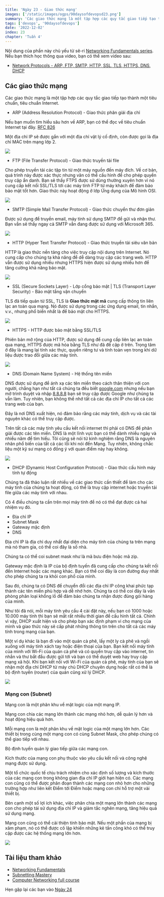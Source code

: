 ```yaml
---
title: 'Ngày 23 - Giao thức mạng'
images: ['/static/images/ogps/90daysofdevopsd23.png']
summary: 'Các giao thức mạng là một tập hợp các quy tắc giao tiếp tạo thành một tiêu chuẩn, tiêu chuẩn Internet.'
tags: ['devops', '90daysofdevops']
date: '2022-12-02'
index: 23
chapter: 'Tuần 4'
---
```


<TOCInline toc={props.toc} asDisclosure />

Nội dung của phần này chủ yếu từ sê-ri [Networking Fundamentals series](https://www.youtube.com/playlist?list=PLIFyRwBY_4bRLmKfP1KnZA6rZbRHtxmXi). Nếu bạn thích học thông qua video, bạn có thể xem video sau:

- [Network Protocols - ARP, FTP, SMTP, HTTP, SSL, TLS, HTTPS, DNS, DHCP](https://www.youtube.com/watch?v=E5bSumTAHZE&list=PLIFyRwBY_4bRLmKfP1KnZA6rZbRHtxmXi&index=12)

## Các giao thức mạng

Các giao thức mạng là một tập hợp các quy tắc giao tiếp tạo thành một tiêu chuẩn, tiêu chuẩn Internet.

- ARP (Address Resolution Protocol) - Giao thức phân giải địa chỉ

Nếu bạn muốn tìm hiểu sâu hơn về ARP, bạn có thể đọc về tiêu chuẩn Internet tại đây. [RFC 826](https://datatracker.ietf.org/doc/html/rfc826)

Một địa chỉ IP sẽ được gắn với một địa chỉ vật lý cố định, còn được gọi là địa chỉ MAC trên mạng lớp 2.

![](/static/images/assets/Day23_Networking1.png)

- FTP (File Transfer Protocol) - Giao thức truyền tải file

Cho phép truyền tải các tập tin từ một máy nguồn đến máy đích. Về cơ bản, quá trình này được xác thực nhưng vân có thể cấu hình để cho phép quyền truy cập ẩn danh. Bạn sẽ thấy FTPS được sử dùng thường xuyên hơn vì nó cung cấp kết nối SSL/TLS tới các máy tính FTP từ máy khách để đảm bảo bảo mật tốt hơn. Giao thức này hoạt động ở lớp Ứng dụng của Mô hình OSI.

![](/static/images/assets/Day23_Networking2.png)

- SMTP (Simple Mail Transfer Protocol) - Giao thức chuyển thư đơn giản

Được sử dụng để truyền email, máy tính sử dụng SMTP để gửi và nhận thư. Bạn vẫn sẽ thấy ngay cả SMTP vẫn đang được sử dụng với Microsoft 365.

![](/static/images/assets/Day23_Networking3.png)

- HTTP (Hyper Text Transfer Protocol) - Giao thức truyền tải siêu văn bản

HTTP là giao thức nền tảng cho việc truy cập nội dung trên Internet. Nó cung cấp cho chúng ta khả năng để dễ dàng truy cập các trang web. HTTP vẫn được sử dụng nhiều nhưng HTTPS hiện được sử dụng nhiều hơn để tăng cường khả năng bảo mật.

![](/static/images/assets/Day23_Networking4.png)

- SSL (Secure Sockets Layer) - Lớp cổng bảo mật | TLS (Transport Layer Security) - Bảo mật tầng vận chuyển

TLS đã tiếp quản từ SSL, TLS là **Giao thức mật mã** cung cấp thông tin liên lạc an toàn qua mạng. Nó được sử dụng trong các ứng dụng email, tin nhắn, v.v., nhưng phổ biến nhất là để bảo mật cho HTTPS.

![](/static/images/assets/Day23_Networking5.png)

- HTTPS - HTTP được bảo mật bằng SSL/TLS

Phiên bản mở rộng của HTTP, được sử dụng để cung cấp liên lạc an toàn qua mạng, HTTPS được mã hóa bằng TLS như đã đề cập ở trên. Trọng tâm ở đây là mang lại tính xác thực, quyền riêng tư và tính toàn vẹn trong khi dữ liệu được trao đổi giữa các máy tính.

![](/static/images/assets/Day23_Networking6.png)

- DNS (Domain Name System) - Hệ thống tên miền

DNS được sử dụng để ánh xạ các tên miền theo cách thân thiện với con người, chẳng hạn như tất cả chúng ta đều biết [google.com](https://google.com) nhưng nếu bạn mở trình duyệt và nhập [8.8.8.8](https://8.8.8.8) bạn sẽ truy cập được Google như chúng ta vẫn làm. Tuy nhiên, bạn không thể nhớ tất cả các địa chỉ IP cho tất cả các trang web của bạn.

Đây là nơi DNS xuất hiện, nó đảm bảo rằng các máy tính, dịch vụ và các tài nguyên khác có thể truy cập được.

Trên tất cả các máy tính yêu cầu kết nối internet thì phải có DNS để phân giải được các tên miền. DNS là một lĩnh vực bạn có thể dành nhiều ngày và nhiều năm để tìm hiểu. Tôi cũng sẽ nói từ kinh nghiệm rằng DNS là nguyên nhân phổ biến của tất cả các lỗi khi nói đến Mạng. Tuy nhiên, không chắc liệu một kỹ sư mạng có đồng ý với quan điểm này hay không.

![](/static/images/assets/Day23_Networking7.png)

- DHCP (Dynamic Host Configuration Protocol) - Giao thức cấu hình máy tính tự động

Chúng ta đã thảo luận rất nhiều về các giao thức cần thiết để làm cho các máy tính của chúng ta hoạt động, có thể là truy cập internet hoặc truyền tải file giữa các máy tính với nhau.

Có 4 điều chúng ta cần trên mọi máy tính để nó có thể đạt được cả hai nhiệm vụ đó.

- Địa chỉ IP
- Subnet Mask
- Gateway mặc định
- DNS

Địa chỉ IP là địa chỉ duy nhất đại diện cho máy tính của chúng ta trên mạng mà nó tham gia, có thể coi đây là số nhà.

Chúng ta có thể coi subnet mask như là mã bưu điện hoặc mã zip.

Gateway mặc định là IP của bộ định tuyến đã cung cấp cho chúng ta kết nối đến Internet hoặc các mạng khác. Bạn có thể coi đây là con đường duy nhất cho phép chúng ta ra khỏi con phố của mình.

Sau đó, chúng ta có DNS để chuyển đổi các địa chỉ IP công khai phức tạp thành các tên miền phù hợp và dễ nhớ hơn. Chúng ta có thể coi đây là văn phòng phân loại khổng lồ để đảm bảo chúng ta nhận được đúng gói hàng của mình.

Như tôi đã nói, mỗi máy tính yêu cầu 4 cài đặt này, nếu bạn có 1000 hoặc 10.000 máy tính thì bạn sẽ mất rất nhiều thời gian để cấu hình tất cả. Chính vì vậy, DHCP xuất hiện và cho phép bạn xác định phạm vi cho mạng của mình và giao thức này sẽ cấp phát những thông tin trên cho tất cả các máy tính trong mạng của bạn.

Một ví dụ khác là bạn đi vào một quán cà phê, lấy một ly cà phê và ngồi xuống với máy tính xách tay hoặc điện thoại của bạn. Bạn kết nối máy tính của mình với Wi-Fi của quán cà phê và có quyền truy cập vào internet, tin nhắn và thư bắt đầu được gửi tới và bạn có thể duyệt web hay truy cập mạng xã hội. Khi bạn kết nối với Wi-Fi của quán cà phê, máy tính của bạn sẽ nhận một địa chỉ DHCP từ máy chủ DHCP chuyên dụng hoặc rất có thể là bộ định tuyến (router) của quán cũng xử lý DHCP.

![](/static/images/assets/Day23_Networking8.png)

### Mạng con (Subnet)

Mạng con là một phân khu về mặt logic của một mạng IP.

Mạng con chia các mạng lớn thành các mạng nhỏ hơn, dễ quản lý hơn và hoạt động hiệu quả hơn.

Mỗi mạng con là một phân khu về mặt logic của một mạng lớn hơn. Các thiết bị trong cùng một mạng con có cùng Subnet Mask, cho phép chúng có thể giao tiếp với nhau.

Bộ định tuyến quản lý giao tiếp giữa các mạng con.

Kích thước của mạng con phụ thuộc vào yêu cầu kết nối và công nghệ mạng được sử dụng.

Một tổ chức quốc tế chịu trách nhiệm cho xác định số lượng và kích thước của các mạng con trong không gian địa chỉ IP giới hạn hiện có. Các mạng con cũng có thể được phân đoạn thành các mạng con nhỏ hơn cho những trường hợp như liên kết Điểm tới Điểm hoặc mạng con chỉ hỗ trợ một vài thiết bị.

Bên cạnh một số lợi ích khác, việc phân chia một mạng lớn thành các mạng con cho phép tái sử dụng địa chỉ IP và giảm tắc nghẽn mạng, tăng hiệu quả sử dụng mạng.

Mạng con cũng có thể cải thiện tính bảo mật. Nếu một phần của mạng bị xâm phạm, nó có thể được cô lập khiến những kẻ tấn công khó có thể truy cập được các hệ thống mạng lớn hơn.

![](/static/images/assets/Day23_Networking9.png)

## Tài liệu tham khảo

- [Networking Fundamentals](https://www.youtube.com/playlist?list=PLIFyRwBY_4bRLmKfP1KnZA6rZbRHtxmXi)
- [Subnetting Mastery](https://www.youtube.com/playlist?list=PLIFyRwBY_4bQUE4IB5c4VPRyDoLgOdExE)
- [Computer Networking full course](https://www.youtube.com/watch?v=IPvYjXCsTg8)

Hẹn gặp lại các bạn vào [Ngày 24](/courses/90-ngay-devops/ngay-24-tu-dong-hoa-thiep-lap-mang)
